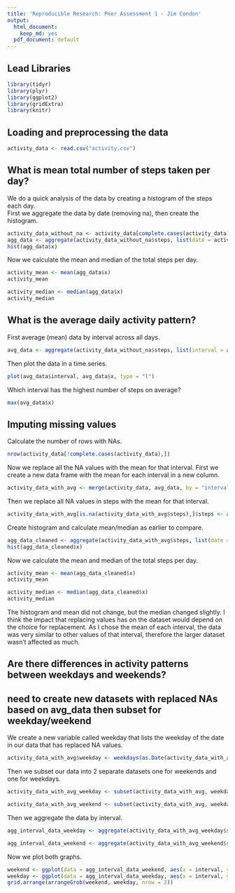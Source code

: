 ---
title: 'Reproducible Research: Peer Assessment 1 - Jim Condon'
output:
  html_document:
    keep_md: yes
  pdf_document: default
---

## Lead Libraries
```{r libraries}
library(tidyr)
library(plyr)
library(ggplot2)
library(gridExtra)
library(knitr)
```

## Loading and preprocessing the data
```{r load data}
activity_data <- read.csv("activity.csv")
```


## What is mean total number of steps taken per day?

We do a quick analysis of the data by creating a histogram of the steps each day.  
First we aggregate the data by date (removing na), then create the histogram.

```{r histogram}
activity_data_without_na <- activity_data[complete.cases(activity_data),]
agg_data <- aggregate(activity_data_without_na$steps, list(date = activity_data_without_na$date), sum)
hist(agg_data$x)
```

Now we calculate the mean and median of the total steps per day.

```{r mean}
activity_mean <- mean(agg_data$x)
activity_mean
```
```{r median}
activity_median <- median(agg_data$x)
activity_median
```

## What is the average daily activity pattern?

First average (mean) data by interval across all days.
```{r average steps per interval}
avg_data <- aggregate(activity_data_without_na$steps, list(interval = activity_data_without_na$interval), mean)
```

Then plot the data in a time series.
```{r time series}
plot(avg_data$interval, avg_data$x, type = "l")
```

Which interval has the highest number of steps on average?
```{r max}
max(avg_data$x)
```

## Imputing missing values

Calculate the number of rows with NAs.
```{r NA rows}
nrow(activity_data[!complete.cases(activity_data),])
```

Now we replace all the NA values with the mean for that interval.  First we create a new data frame with the mean for each interval in a new column.

```{r activity with averages}
activity_data_with_avg <- merge(activity_data, avg_data, by = "interval")
```

Then we replace all NA values in steps with the mean for that interval.

```{r replace NAs}
activity_data_with_avg[is.na(activity_data_with_avg$steps),]$steps <- activity_data_with_avg[is.na(activity_data_with_avg$steps),]$x
```

Create histogram and calculate mean/median as earlier to compare.

```{r histogram cleaned data}
agg_data_cleaned <- aggregate(activity_data_with_avg$steps, list(date = activity_data_with_avg$date), sum)
hist(agg_data_cleaned$x)
```

Now we calculate the mean and median of the total steps per day.

```{r mean cleaned data}
activity_mean <- mean(agg_data_cleaned$x)
activity_mean
```
```{r median cleaned data}
activity_median <- median(agg_data_cleaned$x)
activity_median
```

The histogram and mean did not change, but the median changed slightly.  I think the impact that replacing values has on the dataset would depend on the choice for replacement.  As I chose the mean of each interval, the data was very similar to other values of that interval, therefore the larger dataset wasn't affected as much.


## Are there differences in activity patterns between weekdays and weekends?

## need to create new datasets with replaced NAs based on avg_data then subset for weekday/weekend

We create a new variable called weekday that lists the weekday of the date in our data that has replaced NA values.

```{r add weekday}
activity_data_with_avg$weekday <- weekdays(as.Date(activity_data_with_avg$date))
```

Then we subset our data into 2 separate datasets one for weekends and one for weekdays.

```{r weekday interval values}
activity_data_with_avg_weekday <- subset(activity_data_with_avg, weekday != "Saturday" & weekday != "Sunday")
```

```{r weekend interval values}
activity_data_with_avg_weekend <- subset(activity_data_with_avg, weekday == "Saturday" | weekday == "Sunday")
```

Then we aggregate the data by interval.

```{r interval aggregate weekday}
agg_interval_data_weekday <- aggregate(activity_data_with_avg_weekday$steps, list(interval = activity_data_with_avg_weekday$interval), mean)
```

```{r interval aggregate weekend}
agg_interval_data_weekend <- aggregate(activity_data_with_avg_weekend$steps, list(interval = activity_data_with_avg_weekend$interval), mean)
```

Now we plot both graphs.

```{r panel plot}
weekend <- ggplot(data = agg_interval_data_weekend, aes(x = interval, y = x)) + geom_line() + ggtitle("weekend") + theme(plot.title = element_text(hjust = 0.5)) + labs(y = "Number of Steps") + ylim(c(0, 250))
weekday <- ggplot(data = agg_interval_data_weekday, aes(x = interval, y = x)) + geom_line() + ggtitle("weekday") + theme(plot.title = element_text(hjust = 0.5)) + labs(y = "Number of Steps") + ylim(c(0, 250))
grid.arrange(arrangeGrob(weekend, weekday, nrow = 2))
```